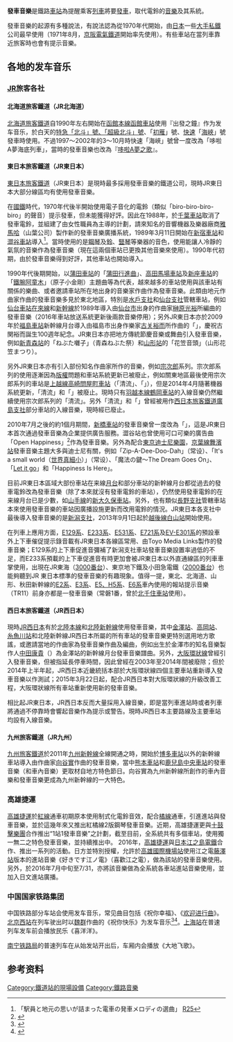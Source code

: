 '''發車音樂'''是鐵路[[車站|車站]]為提醒乘客[[列車|列車]]將要[[發車|發車]]，取代電鈴的[[音樂|音樂]]及其系統。

發車音樂的起源有多種說法，有說法認為從1970年代開始，由[[日本|日本]]一些[[大手私鐵|大手私鐵]]公司最早使用（1971年8月，[[京阪電氣鐵道|京阪電氣鐵道]]開始率先使用）。有些車站在當列車靠近旅客時也會有提示音樂。

== 各地的发车音乐 ==
=== [[JR|JR]]旅客各社 ===
==== 北海道旅客鐵道（JR北海道） ====
[[北海道旅客鐵道|北海道旅客鐵道]]自1990年左右開始在[[函館本線|函館本線]][[函館車站|函館車站]]使用『出發之鐘』作为发车音乐，於白天的[[特別急行列車|特急]][[北斗號列車|「北斗」號、「超級北斗」號]]、「[[白鳥號列車|初雁]]」號、[[快速列車|快速]]「[[白鳥號列車|海峽]]」號發車時使用。不過1997～2002年的3～10月時快速「海峽」號曾一度改為「哆啦A夢海底列車」，當時的發車音樂也改為『[[哆啦A夢之歌|哆啦A夢之歌]]』。

==== 東日本旅客鐵道（JR東日本） ====
[[東日本旅客鐵道|東日本旅客鐵道]]（JR東日本）是現時最多採用發車音樂的鐵道公司，現時JR東日本大部分線區均有使用發車音樂。

在[[日本國有鐵道|國鐵]]時代，1970年代後半開始使用電子音化的電鈴（類似「biro-biro-biro-biro」的聲音）提示發車，但未能獲得好評。因此在1988年，於[[千葉車站|千葉車站]]取消了發車電鈴，並組建了由女性職員為主導的計劃，請來知名的音響機器及樂器廠商[[雅馬哈|雅馬哈]]（山葉公司）製作新的發車音樂廣播系統，1989年3月11日開始在[[新宿車站|新宿車站]]和[[澀谷車站|澀谷車站]]導入<ref>「駅員と地元の思いが詰まった電車の発車メロディの選曲」 [[R25|R25]]</ref>。當時使用的是[[鋼琴|鋼琴]]及[[鈴|鈴]]、[[豎琴|豎琴]]等樂器的音色，使用能讓人冷靜的氣氛的音樂作為發車音樂（現在這兩個車站已更換其他音樂來使用）。1990年代初期，由於發車音樂得到好評，其他車站也開始導入。

1990年代後期開始，以[[蒲田車站|蒲田車站]]的「[[蒲田行進曲|蒲田行進曲]]」、[[高田馬場車站|高田馬場車站]]及[[新座車站|新座車站]]的「[[鐵腕阿童木|鐵腕阿童木]]」（原子小金剛）主題曲等為代表，越來越多的車站使用與該車站有關係的樂曲、或者邀請車站所在地出身的音樂家作曲作為發車音樂。此類由地元作曲家作曲的發車音樂多見於東北地區，特別是[[東日本旅客鐵道水戶支社|水戶支社]]和[[東日本旅客鐵道仙台支社|仙台支社]]管轄車站，例如[[仙台車站|仙台車站]][[在來線|在來線]]和[[新幹線|新幹線]]於1989年導入由[[仙台市|仙台市]]出身的作曲家[[榊原光裕|榊原光裕]]所編曲的發車音樂（2016年車站放送系統更新後兩款音樂停用）；另外JR東日本亦於2009年於[[福島車站_(福島縣)|福島車站]]新幹線月台導入由福島市出身作樂家[[古关裕而|古关裕而]]所作曲的「{{lang|ja|栄冠は君に輝く}}」，慶祝古関裕而誕生100週年紀念。JR東日本亦把地方傳統節慶音樂或舞曲引入發車音樂，例如[[新青森站|新青森站]]的「ねぶた囃子」（青森ねぶた祭）和[[山形站|山形站]]的「花笠音頭」（山形花笠まつり）。

另外JR東日本亦有引入部份知名作曲家所作的音樂，例如[[宗次郎|宗次郎]]系列。宗次郎系列的使用逐漸因為[[版權|版權]]問題和車站系統更新已被廢止，例如關東地區最後使用宗次郎系列的車站是[[上越線|上越線]][[高崎問屋町車站|高崎問屋町車站]]（「清流」、「{{lang|ja|雲を友として}}」），但是2014年4月隨著機器系統更新，「清流」和「{{lang|ja|雲を友として}}」被廢止。現時只有[[羽越本線|羽越本線]][[鶴岡車站|鶴岡車站]]的入線音樂仍然繼續使用宗次郎系列的「清流」。另外「清流」和「{{lang|ja|雲を友として}}」曾經被用作[[西日本旅客鐵道|西日本旅客鐵道]][[廣島支社|廣島支社]]部分車站的入線音樂，現時經已廢止。

2010年7月之後的約1個月期間，[[新橋站_(日本)|新橋車站]]的發車音樂曾一度改為「{{lang|ja|ウイスキーが、お好きでしょ}}」，這是JR東日本首次通過發車音樂為企業提供廣告服務。澀谷站也曾使用可口可樂的廣告曲「Open Happiness」<ref>{{Cite web |url=http://www.youtube.com/watch?v=qG_ZoGRk-Mc |title=存档副本 |access-date=2014-04-14 |archive-date=2021-11-29 |archive-url=https://web.archive.org/web/20211129195702/https://www.youtube.com/watch?v=qG_ZoGRk-Mc |dead-url=no }}</ref>作為發車音樂。另外為配合[[東京迪士尼樂園|東京迪士尼樂園]]，[[京葉線|京葉線]][[舞濱站|舞濱站]]發車音樂主題大多與迪士尼有關，例如「Zip-A-Dee-Doo-Dah」（常设）、「It's a small world（[[世界真細小|世界真細小]]）」（常设）、「魔法の鍵〜The Dream Goes On」、「[[随它吧|Let it go]]」和「Happiness Is Here」。

目前JR東日本區域大部份車站在来線[[月台|月台]]和部分車站的新幹線月台都從過去的發車電鈴改為發車音樂（除了本來就沒有發車電鈴的車站），仍然使用發車電鈴的在来線月台已是少數，如[[山手線|山手線]]的[[新大久保車站|新大久保車站]]。另外，也有類似[[東日本旅客鐵道長野支社|長野支社]]管轄車站本來使用發車音樂的車站因廣播設施更新而改用電鈴的情況。JR東日本各支社中最後導入發車音樂的是[[東日本旅客鐵道新潟支社|新潟支社]]，2013年9月1日起於[[越後線|越後線]][[白山站|白山站]]開始使用。

在列車上應用方面，[[E129系|E129系]]、[[E233系|E233系]]、[[E531系|E531系]]、[[E721系|E721系]]及[[EV-E301系|EV-E301系]]的預設車外上下車催促提示錄音載有JR東日本各線區常用、由Toyo Media Links製作的發車音樂；E129系的上下車促進音彌補了新潟支社車站發車音樂設置率過低的不足，而E233系預載的上下車促進音有時更加會被JR東日本以外直通線區的列車車掌使用，出現在JR東海（[[E233系#3000番台|3000番台]]）、東京地下鐵及小田急電鐵（[[E233系#2000番台（常磐緩行線）|2000番台]]）也能夠聽到JR 東日本標準的發車音樂的有趣現象。值得一提，東北、北海道、山形、秋田新幹線的[[新幹線E2系電力動車組|E2系]]、[[新幹線E3系電力動車組|E3系]]、[[新幹線E5系電力動車組|E5、H5系]]、[[新幹線E6系電力動車組|E6系]]車內使用的報站提示音樂（TR11）前身亦都是一發車音樂（常磐1番，曾於[[北千住車站|北千住車站]]使用）。

====西日本旅客鐵道（JR西日本）====
現時[[JR西日本|JR西日本]]有於[[北陸本線|北陸本線]]和[[北陸新幹線|北陸新幹線]]使用發車音樂，其中[[金澤站|金澤站]]、[[高岡站|高岡站]]、[[糸魚川站|糸魚川站]]和北陸新幹線JR西日本所屬的所有車站的發車音樂更特別選用地方歌謠，或邀請當地的作曲家為發車音樂作曲及編曲，例如出生於金澤市的知名音樂製作人[[中田康貴|中田康貴]]（{{lang|ja|中田ヤスタカ}}）為金澤站的新幹線月台發車音樂譜曲。另外，[[大阪環狀線|大阪環狀線]]曾經引入發車音樂，但被指延長停車時間，因此曾經在2003年至2014年間被廢除；但於2014年上半年起，JR西日本近畿統括本部於大阪環狀線四個主要車站重新導入發車音樂以作測試；2015年3月22日起，配合JR西日本對大阪環狀線的升級改善工程，大阪環狀線所有車站重新使用新的發車音樂。

相比起JR東日本，JR西日本反而大量採用入線音樂，即是當列車進站時或者列車將通過不停靠時會響起音樂作為提示或警告。現時JR西日本主要路線及主要車站均設有入線音樂。

====九州旅客鐵道（JR九州）====
[[九州旅客鐵道|九州旅客鐵道]]於2011年[[九州新幹線|九州新幹線]]全線開通之時，開始於[[博多車站|博多車站]]以外的新幹線車站導入由作曲家[[向谷實|向谷實]]作曲的發車音樂，當中[[熊本車站|熊本車站]]和[[鹿兒島中央車站|鹿兒島中央車站]]的發車音樂（和車內音樂）更取材自地方特色節日。向谷實為九州新幹線所創作的車內音樂和發車音樂更成為九州新幹線的一大特色。

===高雄捷運===
[[高雄捷運|高雄捷運]]於[[高雄捷運紅線|紅線]]通車初期原本使用制式化電鈴音效，配合[[高雄捷運橘線|橘線]]通車，引進進站與發車音樂，並於這幾年來又推出紅橘線2版鋼琴發車音樂。近期，高雄捷運更與[[十鼓擊樂團|十鼓擊樂團]]合作推出“1站1發車音樂”之計劃，截至目前，全系統共有多個車站，使用獨一無二之特色發車音樂，並持續推出中。
2016年，[[高雄捷運|高雄捷運]]與[[日本|日本]][[江之島電鐵|江之島電鐵]]合作、推出一系列的活動。日方並特別授權，允許於[[高雄國際機場站|高雄國際機場站]]使用江之電[[藤澤站|藤澤站]]版本的進站音樂《好きです江ノ電》（喜歡江之電），做為該站的發車音樂使用。另外，於2016年7月中旬至7/31，亦將該音樂做為全系統各車站進站音樂使用，並加入日文進站廣播。

===中国国家铁路集团===
中国铁路部分车站会使用发车音乐，常见曲目包括《祝你幸福》、《[[欢迎进行曲|欢迎进行曲]]》。[[北京西站|北京西站]]在列车驶出时以[[魏群_(音乐家)|魏群]]作曲的《祝你快乐》为发车音乐<ref>{{cite video|date=2014-01-09|url=http://v.youku.com/v_show/id_XNzMxOTI2OTA0.html|title=北京西站 北京西 - 兰州 Z55次列车出站|publisher=lh016|accessdate=2015-02-25|archive-date=2019-09-19|archive-url=https://web.archive.org/web/20190919005119/https://v.youku.com/v_show/id_XNzMxOTI2OTA0.html|dead-url=no}}</ref><ref>{{cite video|date=2015-02-01|url=http://v.youku.com/v_show/id_XODg0NDM0Mjgw.html|title=T7次北京西站出站|publisher=K58018h|accessdate=2015-02-25|archive-date=2019-09-09|archive-url=https://web.archive.org/web/20190909191754/https://v.youku.com/v_show/id_XODg0NDM0Mjgw.html|dead-url=no}}</ref>。[[上海站|上海站]]在普速列车发车前会播放民乐《喜洋洋》。

[[南宁铁路局|南宁铁路局]]的普速列车在从始发站开出后，车厢内会播放《大地飞歌》。

==参考资料==
{{reflist}}

[[Category:鐵道站的現場設備|Category:鐵道站的現場設備]]
[[Category:鐵路音樂|Category:鐵路音樂]]